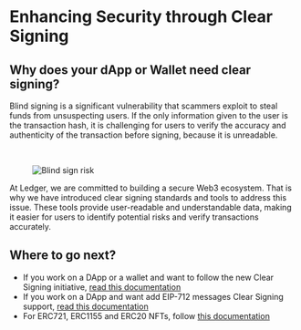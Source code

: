 # Enhancing Security through Clear Signing


## Why does your dApp or Wallet need clear signing?

Blind signing is a significant vulnerability that scammers exploit to steal funds from unsuspecting users. If the only information given to the user is the transaction hash, it is challenging for users to verify the accuracy and authenticity of the transaction before signing, because it is unreadable.

<br/>

<div style={{width: "90%"}} className="center">
  <figure>
    <img src="/blind-signing-risk.png" alt="Blind sign risk"/>
  </figure>
</div>

At Ledger, we are committed to building a secure Web3 ecosystem. That is why we have introduced clear signing standards and tools to address this issue. These tools provide user-readable and understandable data, making it easier for users to identify potential risks and verify transactions accurately.

## Where to go next?

- If you work on a DApp or a wallet and want to follow the new Clear Signing initiative, [read this documentation](./eip7730)
- If you work on a DApp and want add EIP-712 messages Clear Signing support, [read this documentation](./eip712)
- For ERC721, ERC1155 and ERC20 NFTs, follow [this documentation](./nft)
